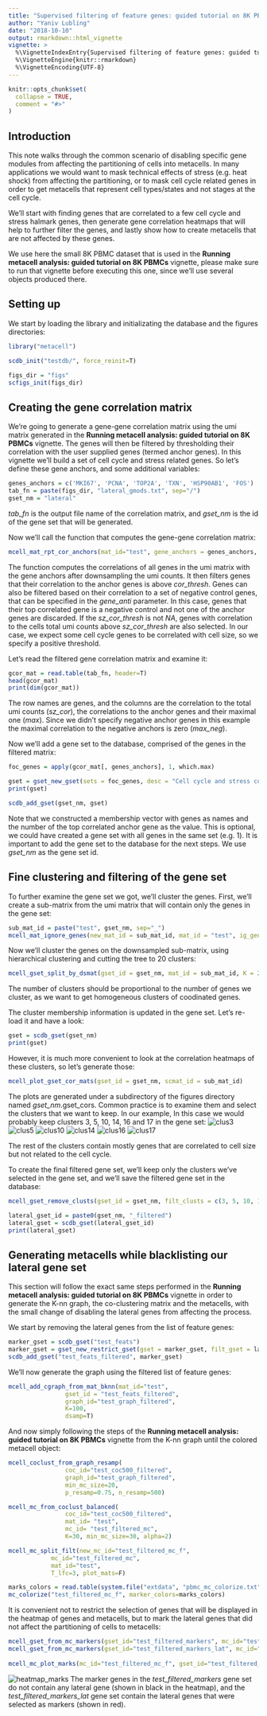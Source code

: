 ```yaml
---
title: "Supervised filtering of feature genes: guided tutorial on 8K PBMCs"
author: "Yaniv Lubling"
date: "2018-10-10"
output: rmarkdown::html_vignette
vignette: >
  %\VignetteIndexEntry{Supervised filtering of feature genes: guided tutorial on 8K PBMCs}
  %\VignetteEngine{knitr::rmarkdown}
  %\VignetteEncoding{UTF-8}
---
```


```r
knitr::opts_chunk$set(
  collapse = TRUE,
  comment = "#>"
)
```

## Introduction

This note walks through the common scenario of disabling specific gene modules from affecting the partitioning of cells into metacells. In many applications we would want to mask technical effects of stress (e.g. heat shock) from affecting the partitioning, or to mask cell cycle related genes in order to get metacells that represent cell types/states and not stages at the cell cycle.

We'll start with finding genes that are correlated to a few cell cycle and stress halmark genes, then generate gene correlation heatmaps that will help to further filter the genes, and lastly show how to create metacells that are not affected by these genes. 

We use here the small 8K PBMC dataset that is used in the **Running metacell analysis: guided tutorial on 8K PBMCs** vignette, please make sure to run that vignette before executing this one, since we'll use several objects produced there.

## Setting up

We start by loading the library and initializating the database and the figures directories:
```r
library("metacell")

scdb_init("testdb/", force_reinit=T)

figs_dir = "figs"
scfigs_init(figs_dir)
```

## Creating the gene correlation matrix

We're going to generate a gene-gene correlation matrix using the umi matrix generated in the **Running metacell analysis: guided tutorial on 8K PBMCs** vignette. The genes will then be filtered by thresholding their correlation with the user supplied genes (termed anchor genes). In this vignette we'll build a set of cell cycle and stress related genes. So let's define these gene anchors, and some additional variables:
```r
genes_anchors = c('MKI67', 'PCNA', 'TOP2A', 'TXN', 'HSP90AB1', 'FOS')
tab_fn = paste(figs_dir, "lateral_gmods.txt", sep="/")
gset_nm = "lateral"
```
*tab_fn* is the output file name of the correlation matrix, and *gset_nm* is the id of the gene set that will be generated.

Now we'll call the function that computes the gene-gene correlation matrix:
```r
mcell_mat_rpt_cor_anchors(mat_id="test", gene_anchors = genes_anchors, cor_thresh = 0.1, gene_anti = c(), tab_fn = tab_fn, sz_cor_thresh = 0.2)
```
The function computes the correlations of all genes in the umi matrix with the gene anchors after downsampling the umi counts. It then filters genes that their correlation to the anchor genes is above *cor_thresh*. Genes can also be filtered based on their correlation to a set of negative control genes, that can be specified in the *gene_anti* parameter. In this case, genes that their top correlated gene is a negative control and not one of the anchor genes are discarded. 
If the *sz_cor_thresh* is not *NA*, genes with correlation to the cells total umi counts above *sz_cor_thresh* are also selected. In our case, we expect some cell cycle genes to be correlated with cell size, so we specify a positive threshold.

Let's read the filtered gene correlation matrix and examine it:
```r
gcor_mat = read.table(tab_fn, header=T)
head(gcor_mat)
print(dim(gcor_mat))
```

The row names are genes, and the columns are the correlation to the total umi counts (*sz_cor*), the correlations to the anchor genes and their maximal one (*max*). Since we didn't specify negative anchor genes in this example the maximal correlation to the negative anchors is zero (*max_neg*).

Now we'll add a gene set to the database, comprised of the genes in the filtered matrix:
```r
foc_genes = apply(gcor_mat[, genes_anchors], 1, which.max)

gset = gset_new_gset(sets = foc_genes, desc = "Cell cycle and stress correlated genes")
print(gset)

scdb_add_gset(gset_nm, gset)
```
Note that we constructed a membership vector with genes as names and the number of the top correlated anchor gene as the value. This is optional, we could have created a gene set with all genes in the same set (e.g. 1). It is important to add the gene set to the database for the next steps. We use *gset_nm* as the gene set id.

## Fine clustering and filtering of the gene set

To further examine the gene set we got, we'll cluster the genes. First, we'll create a sub-matrix from the umi matrix that will contain only the genes in the gene set:
```r
sub_mat_id = paste("test", gset_nm, sep="_")
mcell_mat_ignore_genes(new_mat_id = sub_mat_id, mat_id = "test", ig_genes = names(foc_genes), reverse = T)
```

Now we'll cluster the genes on the downsampled sub-matrix, using hierarchical clustering and cutting the tree to 20 clusters:
```r
mcell_gset_split_by_dsmat(gset_id = gset_nm, mat_id = sub_mat_id, K = 20)
```
The number of clusters should be proportional to the number of genes we cluster, as we want to get homogeneous clusters of coodinated genes.

The cluster membership information is updated in the gene set. Let's re-load it and have a look:
```r
gset = scdb_gset(gset_nm)
print(gset)
```

However, it is much more convenient to look at the correlation heatmaps of these clusters, so let's generate those:
```r
mcell_plot_gset_cor_mats(gset_id = gset_nm, scmat_id = sub_mat_id)
```
The plots are generated under a subdirectory of the figures directory named *gset_nm*.gset_cors.
Common practice is to examine them and select the clusters that we want to keep. In our example, In this case we would probably keep clusters 3, 5, 10, 14, 16 and 17 in the gene set:
![clus3](figs/lateral.gset_cors/3.png)
![clus5](figs/lateral.gset_cors/5.png)
![clus10](figs/lateral.gset_cors/10.png)
![clus14](figs/lateral.gset_cors/14.png)
![clus16](figs/lateral.gset_cors/16.png)
![clus17](figs/lateral.gset_cors/17.png)

The rest of the clusters contain mostly genes that are correlated to cell size but not related to the cell cycle.

To create the final filtered gene set, we'll keep only the clusters we've selected in the gene set, and we'll save the filtered gene set in the database:
```r
mcell_gset_remove_clusts(gset_id = gset_nm, filt_clusts = c(3, 5, 10, 14, 16, 17), new_id = paste0(gset_nm, "_filtered"), reverse=T)

lateral_gset_id = paste0(gset_nm, "_filtered")
lateral_gset = scdb_gset(lateral_gset_id)
print(lateral_gset)
```

## Generating metacells while blacklisting our lateral gene set

This section will follow the exact same steps performed in the **Running metacell analysis: guided tutorial on 8K PBMCs** vignette in order to generate the K-nn graph, the co-clustering matrix and the metacells, with the small change of disabling the lateral genes from affecting the process.

We start by removing the lateral genes from the list of feature genes: 
```r
marker_gset = scdb_gset("test_feats")	
marker_gset = gset_new_restrict_gset(gset = marker_gset, filt_gset = lateral_gset, inverse = T, desc = "cgraph gene markers w/o lateral genes")
scdb_add_gset("test_feats_filtered", marker_gset)
```

We'll now generate the graph using the filtered list of feature genes:
```r
mcell_add_cgraph_from_mat_bknn(mat_id="test", 
                gset_id = "test_feats_filtered", 
                graph_id="test_graph_filtered",
                K=100,
                dsamp=T)
```
And now simply following the steps of the **Running metacell analysis: guided tutorial on 8K PBMCs** vignette from the K-nn graph until the colored metacell object:
```r
mcell_coclust_from_graph_resamp(
                coc_id="test_coc500_filtered", 
                graph_id="test_graph_filtered",
                min_mc_size=20, 
                p_resamp=0.75, n_resamp=500)

mcell_mc_from_coclust_balanced(
                coc_id="test_coc500_filtered", 
                mat_id= "test",
                mc_id= "test_filtered_mc", 
                K=30, min_mc_size=30, alpha=2)

mcell_mc_split_filt(new_mc_id="test_filtered_mc_f", 
            mc_id="test_filtered_mc", 
            mat_id="test",
            T_lfc=3, plot_mats=F)

marks_colors = read.table(system.file("extdata", "pbmc_mc_colorize.txt", package="metacell"), sep="\t", h=T, stringsAsFactors=F)
mc_colorize("test_filtered_mc_f", marker_colors=marks_colors)

```

It is convenient not to restrict the selection of genes that will be displayed in the heatmap of genes and metacells, but to mark the lateral genes that did not affect the partitioning of cells to metacells:
```r
mcell_gset_from_mc_markers(gset_id="test_filtered_markers", mc_id="test_filtered_mc_f", blacklist_gset_id=lateral_gset_id)
mcell_gset_from_mc_markers(gset_id="test_filtered_markers_lat", mc_id="test_filtered_mc_f", filt_gset_id=lateral_gset_id)
	
mcell_mc_plot_marks(mc_id="test_filtered_mc_f", gset_id="test_filtered_markers", mat_id="test", lateral_gset="test_filtered_markers_lat")
```
![heatmap_marks](figs/test_filtered_mc_f.cells_heat_marks.png)
The marker genes in the *test_filtered_markers* gene set do not contain any lateral gene (shown in black in the heatmap), and the *test_filtered_markers_lat* gene set contain the lateral genes that were selected as markers (shown in red).
